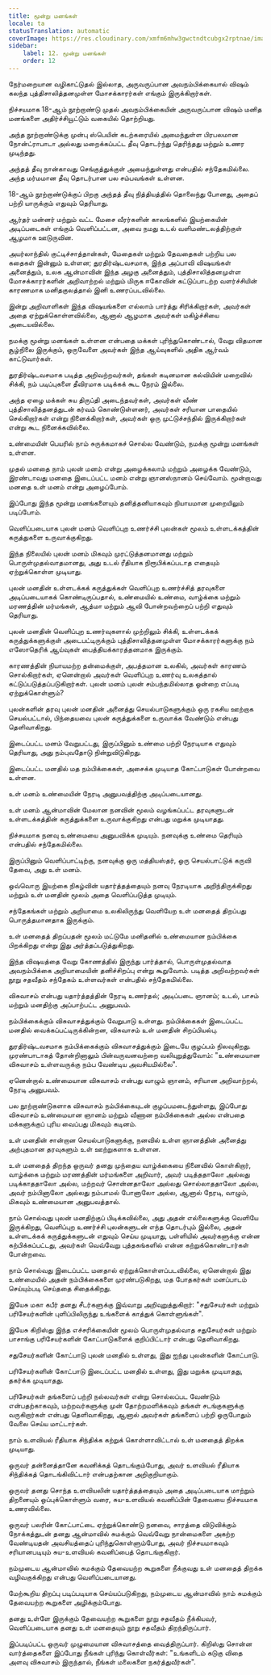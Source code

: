 ```yaml
---
title: மூன்று மனங்கள்
locale: ta
statusTranslation: automatic
coverImage: https://res.cloudinary.com/xmfm6mhw3gwctndtcubgx2rptnae/image/upload/v1741354419/small_cover_la_gran_rebelion_28716e29d2.webp
sidebar:
    label: 12. மூன்று மனங்கள்
    order: 12
---
```

நேர்மறையான வழிகாட்டுதல் இல்லாத, அருவருப்பான அவநம்பிக்கையால் விஷம் கலந்த புத்திசாலித்தனமுள்ள மோசக்காரர்கள் எங்கும் இருக்கிறார்கள்.

நிச்சயமாக 18-ஆம் நூற்றாண்டு முதல் அவநம்பிக்கையின் அருவருப்பான விஷம் மனித மனங்களை அதிர்ச்சியூட்டும் வகையில் தொற்றியது.

அந்த நூற்றாண்டுக்கு முன்பு ஸ்பெயின் கடற்கரையில் அமைந்துள்ள பிரபலமான நோன்ட்ராபாடா அல்லது மறைக்கப்பட்ட தீவு தொடர்ந்து தெரிந்தது மற்றும் உணர முடிந்தது.

அந்தத் தீவு நான்காவது செங்குத்துக்குள் அமைந்துள்ளது என்பதில் சந்தேகமில்லை. அந்த மர்மமான தீவு தொடர்பான பல சம்பவங்கள் உள்ளன.

18-ஆம் நூற்றாண்டுக்குப் பிறகு அந்தத் தீவு நித்தியத்தில் தொலைந்து போனது, அதைப் பற்றி யாருக்கும் எதுவும் தெரியாது.

ஆர்தர் மன்னர் மற்றும் வட்ட மேசை வீரர்களின் காலங்களில் இயற்கையின் அடிப்படைகள் எங்கும் வெளிப்பட்டன, அவை நமது உடல் வளிமண்டலத்திற்குள் ஆழமாக ஊடுருவின.

அயர்லாந்தில் குட்டிச்சாத்தான்கள், மேதைகள் மற்றும் தேவதைகள் பற்றிய பல கதைகள் இன்னும் உள்ளன; துரதிர்ஷ்டவசமாக, இந்த அப்பாவி விஷயங்கள் அனைத்தும், உலக ஆன்மாவின் இந்த அழகு அனைத்தும், புத்திசாலித்தனமுள்ள மோசக்காரர்களின் அறிவாற்றல் மற்றும் மிருக ஈகோவின் கட்டுப்பாடற்ற வளர்ச்சியின் காரணமாக மனிதகுலத்தால் இனி உணரப்படவில்லை.

இன்று அறிவாளிகள் இந்த விஷயங்களை எல்லாம் பார்த்து சிரிக்கிறார்கள், அவர்கள் அதை ஏற்றுக்கொள்ளவில்லை, ஆனால் ஆழமாக அவர்கள் மகிழ்ச்சியை அடையவில்லை.

நமக்கு மூன்று மனங்கள் உள்ளன என்பதை மக்கள் புரிந்துகொண்டால், வேறு விதமான சூழ்நிலை இருக்கும், ஒருவேளை அவர்கள் இந்த ஆய்வுகளில் அதிக ஆர்வம் காட்டுவார்கள்.

துரதிர்ஷ்டவசமாக படித்த அறிவற்றவர்கள், தங்கள் கடினமான கல்வியின் மறைவில் சிக்கி, நம் படிப்புகளை தீவிரமாக படிக்கக் கூட நேரம் இல்லை.

அந்த ஏழை மக்கள் சுய திருப்தி அடைந்தவர்கள், அவர்கள் வீண் புத்திசாலித்தனத்துடன் கர்வம் கொண்டுள்ளனர், அவர்கள் சரியான பாதையில் செல்கிறார்கள் என்று நினைக்கிறார்கள், அவர்கள் ஒரு முட்டுச்சந்தில் இருக்கிறார்கள் என்று கூட நினைக்கவில்லை.

உண்மையின் பெயரில் நாம் சுருக்கமாகச் சொல்ல வேண்டும், நமக்கு மூன்று மனங்கள் உள்ளன.

முதல் மனதை நாம் புலன் மனம் என்று அழைக்கலாம் மற்றும் அழைக்க வேண்டும், இரண்டாவது மனதை இடைப்பட்ட மனம் என்று ஞானஸ்நானம் செய்வோம். மூன்றாவது மனதை உள் மனம் என்று அழைப்போம்.

இப்போது இந்த மூன்று மனங்களையும் தனித்தனியாகவும் நியாயமான முறையிலும் படிப்போம்.

வெளிப்படையாக புலன் மனம் வெளிப்புற உணர்ச்சி புலன்கள் மூலம் உள்ளடக்கத்தின் கருத்துகளை உருவாக்குகிறது.

இந்த நிலையில் புலன் மனம் மிகவும் முரட்டுத்தனமானது மற்றும் பொருள்முதல்வாதமானது, அது உடல் ரீதியாக நிரூபிக்கப்படாத எதையும் ஏற்றுக்கொள்ள முடியாது.

புலன் மனதின் உள்ளடக்கக் கருத்துக்கள் வெளிப்புற உணர்ச்சித் தரவுகளை அடிப்படையாகக் கொண்டிருப்பதால், உண்மையில் உண்மை, வாழ்க்கை மற்றும் மரணத்தின் மர்மங்கள், ஆத்மா மற்றும் ஆவி போன்றவற்றைப் பற்றி எதுவும் தெரியாது.

புலன் மனதின் வெளிப்புற உணர்வுகளால் முற்றிலும் சிக்கி, உள்ளடக்கக் கருத்துக்களுக்குள் அடைபட்டிருக்கும் புத்திசாலித்தனமுள்ள மோசக்காரர்களுக்கு நம் எஸோதெரிக் ஆய்வுகள் பைத்தியக்காரத்தனமாக இருக்கும்.

காரணத்தின் நியாயமற்ற தன்மைக்குள், அபத்தமான உலகில், அவர்கள் காரணம் சொல்கிறார்கள், ஏனென்றால் அவர்கள் வெளிப்புற உணர்வு உலகத்தால் கட்டுப்படுத்தப்படுகிறார்கள். புலன் மனம் புலன் சம்பந்தமில்லாத ஒன்றை எப்படி ஏற்றுக்கொள்ளும்?

புலன்களின் தரவு புலன் மனதின் அனைத்து செயல்பாடுகளுக்கும் ஒரு ரகசிய ஊற்றாக செயல்பட்டால், பிந்தையவை புலன் கருத்துக்களை உருவாக்க வேண்டும் என்பது தெளிவாகிறது.

இடைப்பட்ட மனம் வேறுபட்டது, இருப்பினும் உண்மை பற்றி நேரடியாக எதுவும் தெரியாது, அது நம்புவதோடு நின்றுவிடுகிறது.

இடைப்பட்ட மனதில் மத நம்பிக்கைகள், அசைக்க முடியாத கோட்பாடுகள் போன்றவை உள்ளன.

உள் மனம் உண்மையின் நேரடி அனுபவத்திற்கு அடிப்படையானது.

உள் மனம் ஆன்மாவின் மேலான நனவின் மூலம் வழங்கப்பட்ட தரவுகளுடன் உள்ளடக்கத்தின் கருத்துக்களை உருவாக்குகிறது என்பது மறுக்க முடியாதது.

நிச்சயமாக நனவு உண்மையை அனுபவிக்க முடியும். நனவுக்கு உண்மை தெரியும் என்பதில் சந்தேகமில்லை.

இருப்பினும் வெளிப்பாட்டிற்கு, நனவுக்கு ஒரு மத்தியஸ்தர், ஒரு செயல்பாட்டுக் கருவி தேவை, அது உள் மனம்.

ஒவ்வொரு இயற்கை நிகழ்வின் யதார்த்தத்தையும் நனவு நேரடியாக அறிந்திருக்கிறது மற்றும் உள் மனதின் மூலம் அதை வெளிப்படுத்த முடியும்.

சந்தேகங்கள் மற்றும் அறியாமை உலகிலிருந்து வெளியேற உள் மனதைத் திறப்பது பொருத்தமானதாக இருக்கும்.

உள் மனதைத் திறப்பதன் மூலம் மட்டுமே மனிதனில் உண்மையான நம்பிக்கை பிறக்கிறது என்று இது அர்த்தப்படுத்துகிறது.

இந்த விஷயத்தை வேறு கோணத்தில் இருந்து பார்த்தால், பொருள்முதல்வாத அவநம்பிக்கை அறியாமையின் தனிச்சிறப்பு என்று கூறுவோம். படித்த அறிவற்றவர்கள் நூறு சதவீதம் சந்தேகம் உள்ளவர்கள் என்பதில் சந்தேகமில்லை.

விசுவாசம் என்பது யதார்த்தத்தின் நேரடி உணர்தல்; அடிப்படை ஞானம்; உடல், பாசம் மற்றும் மனதிற்கு அப்பாற்பட்ட அனுபவம்.

நம்பிக்கைக்கும் விசுவாசத்துக்கும் வேறுபாடு உள்ளது. நம்பிக்கைகள் இடைப்பட்ட மனதில் வைக்கப்பட்டிருக்கின்றன, விசுவாசம் உள் மனதின் சிறப்பியல்பு.

துரதிர்ஷ்டவசமாக நம்பிக்கைக்கும் விசுவாசத்துக்கும் இடையே குழப்பம் நிலவுகிறது. முரண்பாடாகத் தோன்றினாலும் பின்வருவனவற்றை வலியுறுத்துவோம்: "உண்மையான விசுவாசம் உள்ளவருக்கு நம்ப வேண்டிய அவசியமில்லை".

ஏனென்றால் உண்மையான விசுவாசம் என்பது வாழும் ஞானம், சரியான அறிவாற்றல், நேரடி அனுபவம்.

பல நூற்றாண்டுகளாக விசுவாசம் நம்பிக்கையுடன் குழப்பமடைந்துள்ளது, இப்போது விசுவாசம் உண்மையான ஞானம் மற்றும் வீணான நம்பிக்கைகள் அல்ல என்பதை மக்களுக்குப் புரிய வைப்பது மிகவும் கடினம்.

உள் மனதின் சான்றான செயல்பாடுகளுக்கு, நனவில் உள்ள ஞானத்தின் அனைத்து அற்புதமான தரவுகளும் உள் ஊற்றுகளாக உள்ளன.

உள் மனதைத் திறந்த ஒருவர் தனது முந்தைய வாழ்க்கையை நினைவில் கொள்கிறார், வாழ்க்கை மற்றும் மரணத்தின் மர்மங்களை அறிவார், அவர் படித்ததாலோ அல்லது படிக்காததாலோ அல்ல, மற்றவர் சொன்னதாலோ அல்லது சொல்லாததாலோ அல்ல, அவர் நம்பினாலோ அல்லது நம்பாமல் போனாலோ அல்ல, ஆனால் நேரடி, வாழும், மிகவும் உண்மையான அனுபவத்தால்.

நாம் சொல்வது புலன் மனதிற்குப் பிடிக்கவில்லை, அது அதன் எல்லைகளுக்கு வெளியே இருக்கிறது, வெளிப்புற உணர்ச்சி புலன்களுடன் எந்த தொடர்பும் இல்லை, அதன் உள்ளடக்கக் கருத்துக்களுடன் எதுவும் செய்ய முடியாது, பள்ளியில் அவர்களுக்கு என்ன கற்பிக்கப்பட்டது, அவர்கள் வெவ்வேறு புத்தகங்களில் என்ன கற்றுக்கொண்டார்கள் போன்றவை.

நாம் சொல்வது இடைப்பட்ட மனதால் ஏற்றுக்கொள்ளப்படவில்லை, ஏனென்றால் இது உண்மையில் அதன் நம்பிக்கைகளை முரண்படுகிறது, மத போதகர்கள் மனப்பாடம் செய்யும்படி செய்ததை சிதைக்கிறது.

இயேசு மகா கபீர் தனது சீடர்களுக்கு இவ்வாறு அறிவுறுத்துகிறார்: "சதுசேயர்கள் மற்றும் பரிசேயர்களின் புளிப்பிலிருந்து உங்களைக் காத்துக் கொள்ளுங்கள்".

இயேசு கிறிஸ்து இந்த எச்சரிக்கையின் மூலம் பொருள்முதல்வாத சதுசேயர்கள் மற்றும் பாசாங்கு பரிசேயர்களின் கோட்பாடுகளைக் குறிப்பிட்டார் என்பது தெளிவாகிறது.

சதுசேயர்களின் கோட்பாடு புலன் மனதில் உள்ளது, இது ஐந்து புலன்களின் கோட்பாடு.

பரிசேயர்களின் கோட்பாடு இடைப்பட்ட மனதில் உள்ளது, இது மறுக்க முடியாதது, தகர்க்க முடியாதது.

பரிசேயர்கள் தங்களைப் பற்றி நல்லவர்கள் என்று சொல்லப்பட வேண்டும் என்பதற்காகவும், மற்றவர்களுக்கு முன் தோற்றமளிக்கவும் தங்கள் சடங்குகளுக்கு வருகிறார்கள் என்பது தெளிவாகிறது, ஆனால் அவர்கள் தங்களைப் பற்றி ஒருபோதும் வேலை செய்ய மாட்டார்கள்.

நாம் உளவியல் ரீதியாக சிந்திக்க கற்றுக் கொள்ளாவிட்டால் உள் மனதைத் திறக்க முடியாது.

ஒருவர் தன்னைத்தானே கவனிக்கத் தொடங்கும்போது, அவர் உளவியல் ரீதியாக சிந்திக்கத் தொடங்கிவிட்டார் என்பதற்கான அறிகுறியாகும்.

ஒருவர் தனது சொந்த உளவியலின் யதார்த்தத்தையும் அதை அடிப்படையாக மாற்றும் திறனையும் ஒப்புக்கொள்ளும் வரை, சுய-உளவியல் கவனிப்பின் தேவையை நிச்சயமாக உணரவில்லை.

ஒருவர் பலரின் கோட்பாட்டை ஏற்றுக்கொண்டு நனவை, சாரத்தை விடுவிக்கும் நோக்கத்துடன் தனது ஆன்மாவில் சுமக்கும் வெவ்வேறு நான்மைகளை அகற்ற வேண்டியதன் அவசியத்தைப் புரிந்துகொள்ளும்போது, அவர் நிச்சயமாகவும் சரியானபடியும் சுய-உளவியல் கவனிப்பைத் தொடங்குகிறார்.

நம்முடைய ஆன்மாவில் சுமக்கும் தேவையற்ற கூறுகளை நீக்குவது உள் மனதைத் திறக்க வழிவகுக்கிறது என்பது வெளிப்படையானது.

மேற்கூறிய திறப்பு படிப்படியாக செய்யப்படுகிறது, நம்முடைய ஆன்மாவில் நாம் சுமக்கும் தேவையற்ற கூறுகளை அழிக்கும்போது.

தனது உள்ளே இருக்கும் தேவையற்ற கூறுகளை நூறு சதவீதம் நீக்கியவர், வெளிப்படையாக தனது உள் மனதையும் நூறு சதவீதம் திறந்திருப்பார்.

இப்படிப்பட்ட ஒருவர் முழுமையான விசுவாசத்தை வைத்திருப்பார். கிறிஸ்து சொன்ன வார்த்தைகளை இப்போது நீங்கள் புரிந்து கொள்வீர்கள்: "உங்களிடம் கடுகு விதை அளவு விசுவாசம் இருந்தால், நீங்கள் மலைகளை நகர்த்துவீர்கள்".

